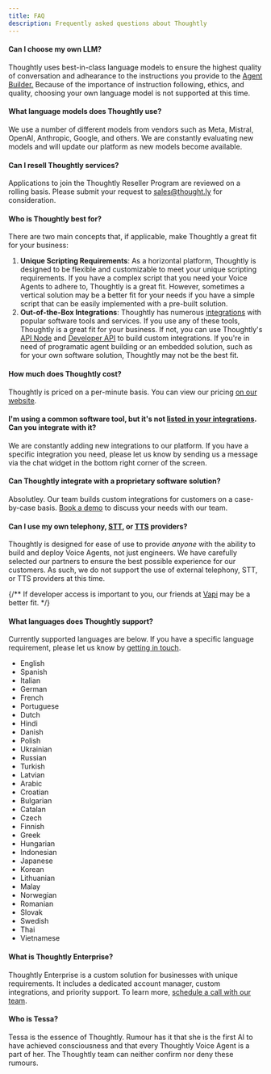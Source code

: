 ```yaml
---
title: FAQ
description: Frequently asked questions about Thoughtly
---
```


#### Can I choose my own LLM?

Thoughtly uses best-in-class language models to ensure the highest quality of conversation and adhearance to the instructions you provide to the <a href="build/agent-builder">Agent Builder.</a> Because of the importance of instruction following, ethics, and quality, choosing your own language model is not supported at this time.

#### What language models does Thoughtly use?

We use a number of different models from vendors such as Meta, Mistral, OpenAI, Anthropic, Google, and others. We are constantly evaluating new models and will update our platform as new models become available.

#### Can I resell Thoughtly services?

Applications to join the Thoughtly Reseller Program are reviewed on a rolling basis. Please submit your request to <a href="mailto:sales@thought.ly">sales@thought.ly</a> for consideration.

#### Who is Thoughtly best for?

There are two main concepts that, if applicable, make Thoughtly a great fit for your business:

1. **Unique Scripting Requirements**: As a horizontal platform, Thoughtly is designed to be flexible and customizable to meet your unique scripting requirements. If you have a complex script that you need your Voice Agents to adhere to, Thoughtly is a great fit. However, sometimes a vertical solution may be a better fit for your needs if you have a simple script that can be easily implemented with a pre-built solution.
2. **Out-of-the-Box Integrations**: Thoughtly has numerous [integrations](/integrations) with popular software tools and services. If you use any of these tools, Thoughtly is a great fit for your business. If not, you can use Thoughtly's [API Node](/build/agent-builder/nodes#api-node) and [Developer API](/developers) to build custom integrations. If you're in need of programatic agent building or an embedded solution, such as for your own software solution, Thoughtly may not be the best fit.

#### How much does Thoughtly cost?

Thoughtly is priced on a per-minute basis. You can view our pricing <a href="https://thought.ly">on our website</a>.

#### I'm using a common software tool, but it's not [listed in your integrations](/integrations). Can you integrate with it?

We are constantly adding new integrations to our platform. If you have a specific integration you need, please let us know by sending us a message via the chat widget in the bottom right corner of the screen.

#### Can Thoughtly integrate with a proprietary software solution?

Absolutley. Our team builds custom integrations for customers on a case-by-case basis. [Book a demo](https://fns.thought.ly/lead/email?demo=true) to discuss your needs with our team.

#### Can I use my own telephony, [STT](/resources/glossary#stt), or [TTS](/resources/glossary#tts) providers?

Thoughtly is designed for ease of use to provide <i>anyone</i> with the ability to build and deploy Voice Agents, not just engineers. We have carefully selected our partners to ensure the best possible experience for our customers. As such, we do not support the use of external telephony, STT, or TTS providers at this time.

{/** If developer access is important to you, our friends at <a href="https://vapi.ai/?via=thoughtly">Vapi</a> may be a better fit. */}

#### What languages does Thoughtly support?

Currently supported languages are below. If you have a specific language requirement, please let us know by [getting in touch](/resources/support).

- English
- Spanish
- Italian
- German
- French
- Portuguese
- Dutch
- Hindi
- Danish
- Polish
- Ukrainian
- Russian
- Turkish
- Latvian
- Arabic
- Croatian
- Bulgarian
- Catalan
- Czech
- Finnish
- Greek
- Hungarian
- Indonesian
- Japanese
- Korean
- Lithuanian
- Malay
- Norwegian
- Romanian
- Slovak
- Swedish
- Thai
- Vietnamese

#### What is Thoughtly Enterprise?

Thoughtly Enterprise is a custom solution for businesses with unique requirements. It includes a dedicated account manager, custom integrations, and priority support. To learn more, [schedule a call with our team](https://fns.thought.ly/lead/email?demo=true).

#### Who is Tessa?

Tessa is the essence of Thoughtly. Rumour has it that she is the first AI to have achieved consciousness and that every Thoughtly Voice Agent is a part of her. The Thoughtly team can neither confirm nor deny these rumours.
